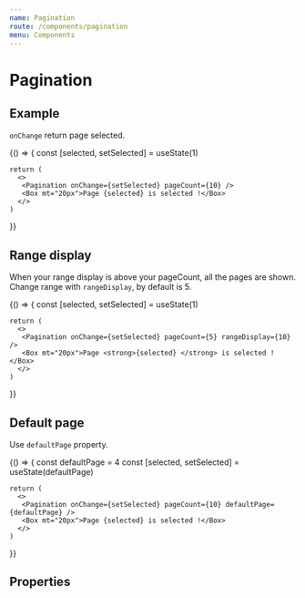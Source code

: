 ```yaml
---
name: Pagination
route: /components/pagination
menu: Components
---
```




# Pagination

## Example

`onChange` return page selected.

<Playground>
  {() => {
    const [selected, setSelected] = useState(1)

    return (
      <>
       <Pagination onChange={setSelected} pageCount={10} />
       <Box mt="20px">Page {selected} is selected !</Box>
      </>
    )

}}

</Playground>

## Range display

When your range display is above your pageCount, all the pages are shown.<br />Change range with `rangeDisplay`, by default is 5.

<Playground>
  {() => {
    const [selected, setSelected] = useState(1)

    return (
      <>
       <Pagination onChange={setSelected} pageCount={5} rangeDisplay={10} />
       <Box mt="20px">Page <strong>{selected} </strong> is selected !</Box>
      </>
    )

}}

</Playground>

## Default page

Use `defaultPage` property.

<Playground>
  {() => {
    const defaultPage = 4
    const [selected, setSelected] = useState(defaultPage)

    return (
      <>
       <Pagination onChange={setSelected} pageCount={10} defaultPage={defaultPage} />
       <Box mt="20px">Page {selected} is selected !</Box>
      </>
    )

}}

</Playground>

## Properties

<Props of={Pagination} />
